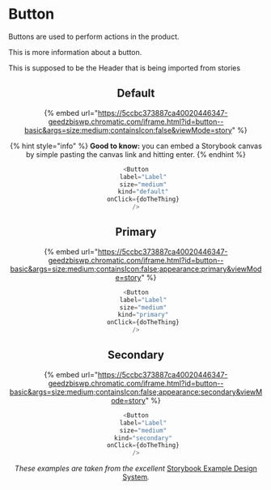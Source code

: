 # Button

Buttons are used to perform actions in the product.

This is more information about a button.

This is supposed to be the Header that is being imported from stories


<Header />

## Default

{% embed url="https://5ccbc373887ca40020446347-geedzbiswp.chromatic.com/iframe.html?id=button--basic&args=size:medium;containsIcon:false&viewMode=story" %}

{% hint style="info" %}
**Good to know:** you can embed a Storybook canvas by simple pasting the canvas link and hitting enter.
{% endhint %}

```javascript
<Button
    label="Label"
    size="medium"
    kind="default"
    onClick={doTheThing}
/>
```



## Primary

{% embed url="https://5ccbc373887ca40020446347-geedzbiswp.chromatic.com/iframe.html?id=button--basic&args=size:medium;containsIcon:false;appearance:primary&viewMode=story" %}

```javascript
<Button
    label="Label"
    size="medium"
    kind="primary"
    onClick={doTheThing}
/>
```

## Secondary

{% embed url="https://5ccbc373887ca40020446347-geedzbiswp.chromatic.com/iframe.html?id=button--basic&args=size:medium;containsIcon:false;appearance:secondary&viewMode=story" %}

```javascript
<Button
    label="Label"
    size="medium"
    kind="secondary"
    onClick={doTheThing}
/>
```

_These examples are taken from the excellent_ [Storybook Example Design System](https://5ccbc373887ca40020446347-geedzbiswp.chromatic.com/?path=/story/icon--labels)_._
